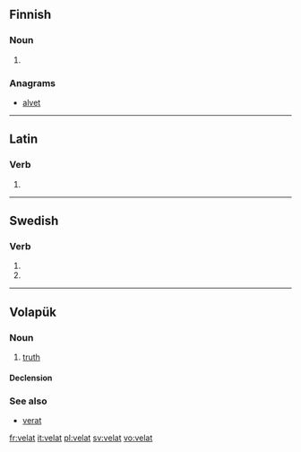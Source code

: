 ==Finnish==

===Noun===
{{head|fi|plural}}

# {{plural of|lang=fi|velka|nocat=1}}

===Anagrams===
* [[alvet#Finnish|alvet]]

----

==Latin==

===Verb===
{{la-verb-form|vēlat}}

# {{conjugation of|vēlō||3|s|pres|act|ind|lang=la}}

----

==Swedish==

===Verb===
{{head|sv}}

# {{sv-verb-form-sup|vela}}
# {{sv-verb-form-sup|vilja}}

----

==Volapük==

===Noun===
{{vo-noun}}

# [[truth]]

====Declension====
{{vo-decl-noun}}

===See also===
* [[verat]]

[[fr:velat]]
[[it:velat]]
[[pl:velat]]
[[sv:velat]]
[[vo:velat]]